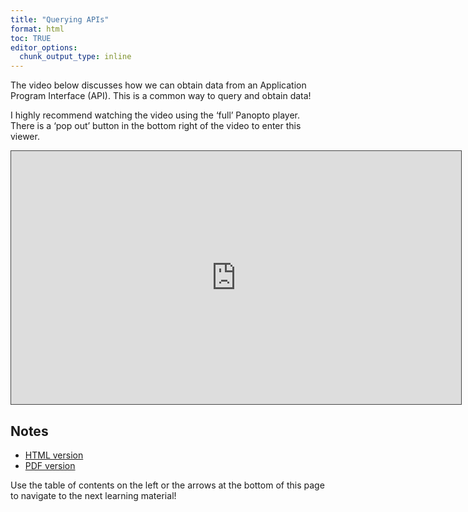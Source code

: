 ```yaml
---
title: "Querying APIs"
format: html
toc: TRUE
editor_options: 
  chunk_output_type: inline
---
```


The video below discusses how we can obtain data from an Application Program Interface (API). This is a common way to query and obtain data!

I highly recommend watching the video using the 'full' Panopto player. There is a 'pop out' button in the bottom right of the video to enter this viewer.

```{=html}
<iframe src="https://ncsu.hosted.panopto.com/Panopto/Pages/Embed.aspx?id=1d4b4777-8e73-4fc4-b9b0-b19000f9c35f&autoplay=false&offerviewer=true&showtitle=true&showbrand=true&captions=false&interactivity=all" height="405" width="720" style="border: 1px solid #464646;" allowfullscreen allow="autoplay" aria-label="Panopto Embedded Video Player" aria-description="23 - Querying APIs" ></iframe>
```

## Notes

- <a href = "23-Querying_APIs.html" target = "_blank">HTML version</a>
- <a href = "PDFs/23-Querying_APIs.pdf" target = "_blank">PDF version</a>


Use the table of contents on the left or the arrows at the bottom of this page to navigate to the next learning material!